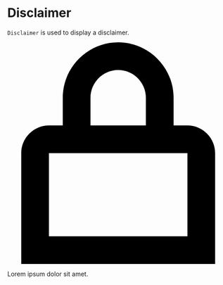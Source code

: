 
<Meta title="Components/Component/Disclaimer" />

# Disclaimer

`Disclaimer` is used to display a disclaimer.

<Canvas>
  <div class="waykeecom-disclaimer">
    <div class="waykeecom-disclaimer__icon" aria-hidden="true">
      <svg
        xmlns="http://www.w3.org/2000/svg"
        viewBox="0 0 16 16"
        class="waykeecom-icon"
        data-icon="Padlock"
      >
        <path d="M13 6h-1V4c0-2.2-1.8-4-4-4S4 1.8 4 4v2H3c-1.1 0-2 .9-2 2v8h14V8c0-1.1-.9-2-2-2zM6 4c0-1.1.9-2 2-2s2 .9 2 2v2H6V4zm7 10H3V8h10v6z" />
      </svg>
    </div>
    <div class="waykeecom-disclaimer__text">
      <p>Lorem ipsum dolor sit amet.</p>
    </div>
  </div>
</Canvas>